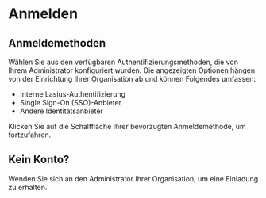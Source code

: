 # Anmelden

## Anmeldemethoden

Wählen Sie aus den verfügbaren Authentifizierungsmethoden, die von Ihrem Administrator konfiguriert wurden. Die angezeigten Optionen hängen von der Einrichtung Ihrer Organisation ab und können Folgendes umfassen:

- Interne Lasius-Authentifizierung
- Single Sign-On (SSO)-Anbieter
- Andere Identitätsanbieter

Klicken Sie auf die Schaltfläche Ihrer bevorzugten Anmeldemethode, um fortzufahren.

## Kein Konto?

Wenden Sie sich an den Administrator Ihrer Organisation, um eine Einladung zu erhalten.
